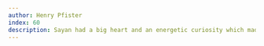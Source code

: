 ```yaml
---
author: Henry Pfister
index: 60
description: Sayan had a big heart and an energetic curiosity which made him a special person and colleague. He will be missed!
---
```

